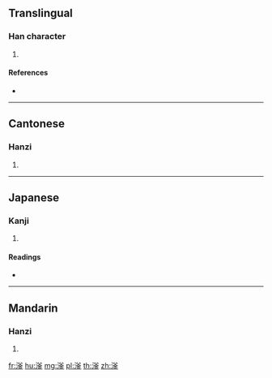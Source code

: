 {{character info/new}}
==Translingual==

===Han character===
{{Han char|rn=85|rad=水|as=10|sn=13|four=38119|canj=ECKC|ids=⿰氵釜}}

# {{defn|Han|sort=水10}}

====References====
* {{Han ref|kx=0642.240|dkj=18027|dj=1050.050|hdz=31702.050|uh=6ECF|ud=28367|bh=DE58|bd=56920}}

----

==Cantonese==

===Hanzi===
{{yue-hanzi|jyut=|y=fu2}}

# {{defn|lang=yue|sort=水10}}

----

==Japanese==

===Kanji===
{{ja-kanji|grade=|rs=水10}}

# {{defn|lang=ja|sort=水10}}

====Readings====
* {{ja-readings|on=[[ふ]] (fu), [[ぶ]] (bu)|kun=}}

----

==Mandarin==

===Hanzi===
{{cmn-hanzi|pin=[[fǔ]] ([[fu3]]), [[gǔ]] ([[gu3]])|wg=fu<sup>3</sup>, ku<sup>3</sup>}}

# {{defn|lang=cmn|sort=水10}}

[[fr:滏]]
[[hu:滏]]
[[mg:滏]]
[[pl:滏]]
[[th:滏]]
[[zh:滏]]